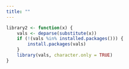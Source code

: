```yaml
---
title: ""
---
```


```r
library2 <- function(x) {
	vals <- deparse(substitute(x))
	if (!(vals %in% installed.packages())) {
		install.packages(vals)
	}
	library(vals, character.only = TRUE)
}
```
